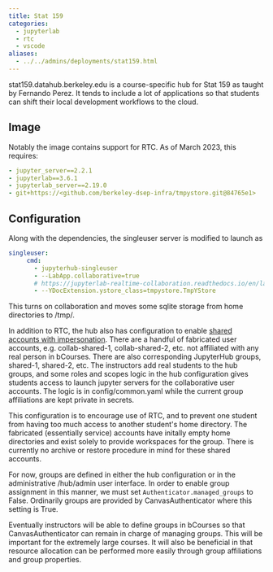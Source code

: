 ```yaml
---
title: Stat 159
categories:
  - jupyterlab
  - rtc 
  - vscode
aliases:
  - ../../admins/deployments/stat159.html
---
```


stat159.datahub.berkeley.edu is a course-specific hub for Stat 159 as
taught by Fernando Perez. It tends to include a lot of applications so
that students can shift their local development workflows to the cloud.

## Image

Notably the image contains support for RTC. As of March 2023, this
requires:

```yaml
- jupyter_server==2.2.1
- jupyterlab==3.6.1
- jupyterlab_server==2.19.0
- git+https://<github.com/berkeley-dsep-infra/tmpystore.git@84765e1>
```

## Configuration

Along with the dependencies, the singleuser server is modified to launch
as

```yaml
singleuser:
     cmd:
       - jupyterhub-singleuser
       - --LabApp.collaborative=true
       # https://jupyterlab-realtime-collaboration.readthedocs.io/en/latest/configuration.html#configuration
       - --YDocExtension.ystore_class=tmpystore.TmpYStore
```

This turns on collaboration and moves some sqlite storage from home directories to /tmp/.

In addition to RTC, the hub also has configuration to enable [shared
accounts with
impersonation](https://github.com/jupyterhub/jupyterhub/blob/main/docs/source/tutorial/collaboration-users.md).
There are a handful of fabricated user accounts, e.g. collab-shared-1,
collab-shared-2, etc. not affiliated with any real person in bCourses.
There are also corresponding JupyterHub groups, shared-1, shared-2, etc.
The instructors add real students to the hub groups, and some roles and
scopes logic in the hub configuration gives students access to launch
jupyter servers for the collaborative user accounts. The logic is in
config/common.yaml while the current group affiliations are kept private
in secrets.

This configuration is to encourage use of RTC, and to prevent one
student from having too much access to another student\'s home
directory. The fabricated (essentially service) accounts have initally
empty home directories and exist solely to provide workspaces for the
group. There is currently no archive or restore procedure in mind for
these shared accounts.

For now, groups are defined in either the hub configuration or in the
administrative /hub/admin user interface. In order to enable group assignment
in this manner, we must set `Authenticator.managed_groups` to False. Ordinarily
groups are provided by CanvasAuthenticator where this setting is
True.

Eventually instructors will be able to define groups in bCourses so that
CanvasAuthenticator can remain in charge of managing groups. This will
be important for the extremely large courses. It will also be beneficial
in that resource allocation can be performed more easily through group
affiliations and group properties.
